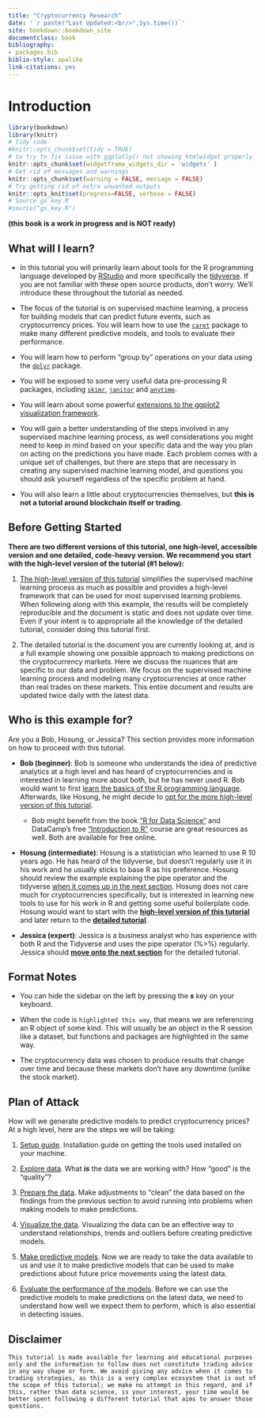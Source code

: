 ```yaml
---
title: "Cryptocurrency Research"
date: '`r paste("Last Updated:<br/>",Sys.time())`'
site: bookdown::bookdown_site
documentclass: book
bibliography:
- packages.bib
biblio-style: apalike
link-citations: yes
---
```


# Introduction {#introduction}

```r
library(bookdown)
library(knitr)
# tidy code
#knitr::opts_chunk$set(tidy = TRUE)
# to try to fix issue with ggplotly() not showing htmlwidget properly
knitr::opts_chunk$set(widgetframe_widgets_dir = 'widgets' )
# Get rid of messages and warnings
knitr::opts_chunk$set(warning = FALSE, message = FALSE)
# Try getting rid of extra unwanted outputs
knitr::opts_knit$set(progress=FALSE, verbose = FALSE)
# Source gs_key.R
#source("gs_key.R")
```

**(this book is a work in progress and is NOT ready)**

## What will I learn?

-   In this tutorial you will primarily learn about tools for the R programming language developed by [RStudio](https://rstudio.com/) and more specifically the [tidyverse](https://www.tidyverse.org/). If you are not familiar with these open source products, don't worry. We'll introduce these throughout the tutorial as needed.

-   The focus of the tutorial is on supervised machine learning, a process for building models that can predict future events, such as cryptocurrency prices. You will learn how to use the [`caret`](https://topepo.github.io/caret/index.html) package to make many different predictive models, and tools to evaluate their performance.

-   You will learn how to perform "group by" operations on your data using the [`dplyr`](https://dplyr.tidyverse.org/) package.

-   You will be exposed to some very useful data pre-processing R packages, including [`skimr`](https://github.com/ropensci/skimr), [`janitor`](https://garthtarr.github.io/meatR/janitor.html) and [`anytime`](http://dirk.eddelbuettel.com/code/anytime.html).

-   You will learn about some powerful [extensions to the ggplot2 visualization framework](https://exts.ggplot2.tidyverse.org/).

-   You will gain a better understanding of the steps involved in any supervised machine learning process, as well considerations you might need to keep in mind based on your specific data and the way you plan on acting on the predictions you have made. Each problem comes with a unique set of challenges, but there are steps that are necessary in creating any supervised machine learning model, and questions you should ask yourself regardless of the specific problem at hand.

<!-- For example, regardless of what you may be predicting, you need to make sure you are only using information that you would have readily available when it is time to make a new prediction.  -->

<!-- Note/Reminder, delete: Another example here would be keeping in mind the way you plan on actually using the predictions to take specific actions and how beneficial it is to maintain that perspective. -->

-   You will also learn a little about cryptocurrencies themselves, but **this is not a tutorial around blockchain itself or trading**.

## Before Getting Started

**There are two different versions of this tutorial, one high-level, accessible version and one detailed, code-heavy version. We recommend you start with the high-level version of the tutorial (\#1 below):**

1.  [The high-level version of this tutorial](https://cryptocurrencyresearch.org/high-level/) simplifies the supervised machine learning process as much as possible and provides a high-level framework that can be used for most supervised learning problems. When following along with this example, the results will be completely reproducible and the document is static and does not update over time. Even if your intent is to appropriate all the knowledge of the detailed tutorial, consider doing this tutorial first.

2.  The detailed tutorial is the document you are currently looking at, and is a full example showing one possible approach to making predictions on the cryptocurrency markets. Here we discuss the nuances that are specific to our data and problem. We focus on the supervised machine learning process and modeling many cryptocurrencies at once rather than real trades on these markets. This entire document and results are updated twice daily with the latest data.

## Who is this example for?

Are you a Bob, Hosung, or Jessica? This section provides more information on how to proceed with this tutorial.

-   **Bob (beginner)**: Bob is someone who understands the idea of predictive analytics at a high level and has heard of cryptocurrencies and is interested in learning more about both, but he has never used R. Bob would want to first [learn the basics of the R programming language](https://predictcrypto.org/r-basics-tutorial). Afterwards, like Hosung, he might decide to [opt for the more high-level version of this tutorial](https://cryptocurrencyresearch.org/high-level/).

    -   Bob might benefit from the book ["R for Data Science"](https://r4ds.had.co.nz/) and DataCamp's free ["Introduction to R"](https://www.datacamp.com/courses/free-introduction-to-r) course are great resources as well. Both are available for free online.

-   **Hosung (intermediate)**: Hosung is a statistician who learned to use R 10 years ago. He has heard of the tidyverse, but doesn't regularly use it in his work and he usually sticks to base R as his preference. Hosung should review the example explaining the pipe operator and the tidyverse [when it comes up in the next section](https://cryptocurrencyresearch.org/setup.html#tidy-example). Hosung does not care much for cryptocurrencies specifically, but is interested in learning new tools to use for his work in R and getting some useful boilerplate code. Hosung would want to start with the [**high-level version of this tutorial**](https://cryptocurrencyresearch.org/high-level/) and later return to the [**detailed tutorial**](https://cryptocurrencyresearch.org/index.html#introduction).

-   **Jessica (expert)**: Jessica is a business analyst who has experience with both R and the Tidyverse and uses the pipe operator (%\>%) regularly. Jessica should [**move onto the next section**](#introduction) for the detailed tutorial.

## Format Notes

-   You can hide the sidebar on the left by pressing the ***s*** key on your keyboard.

-   When the code is `highlighted this way`, that means we are referencing an R object of some kind. This will usually be an object in the R session like a dataset, but functions and packages are highlighted in the same way.

-   The cryptocurrency data was chosen to produce results that change over time and because these markets don't have any downtime (unlike the stock market).

## Plan of Attack

How will we generate predictive models to predict cryptocurrency prices? At a high level, here are the steps we will be taking:

1. [Setup guide](#setup). Installation guide on getting the tools used installed on your machine.

2. [Explore data](#explore-data). What ***is*** the data we are working with? How "good" is the "quality"? 

3. [Prepare the data](#data-prep). Make adjustments to "clean" the data based on the findings from the previous section to avoid running into problems when making models to make predictions.

4. [Visualize the data](#visualization). Visualizing the data can be an effective way to understand relationships, trends and outliers before creating predictive models.

5. [Make predictive models](#predictive-modeling). Now we are ready to take the data available to us and use it to make predictive models that can be used to make predictions about future price movements using the latest data.

6. [Evaluate the performance of the models](#evaluate-model-performance). Before we can use the predictive models to make predictions on the latest data, we need to understand how well we expect them to perform, which is also essential in detecting issues.


## Disclaimer

```block2
This tutorial is made available for learning and educational purposes only and the information to follow does not constitute trading advice in any way shape or form. We avoid giving any advice when it comes to trading strategies, as this is a very complex ecosystem that is out of the scope of this tutorial; we make no attempt in this regard, and if this, rather than data science, is your interest, your time would be better spent following a different tutorial that aims to answer those questions.
```

<!-- REMEMBER OTHER SPECIAL BLOCK TYPE IS CALLED "rmdcaution" USE THESE TO DRAW ATTENTION TO ANYTHING IMPORTANT! -->
